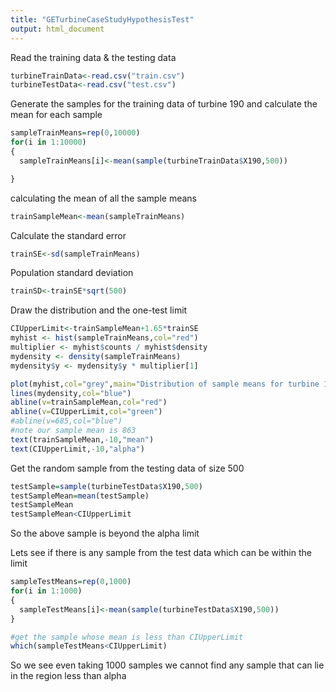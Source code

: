 ```yaml
---
title: "GETurbineCaseStudyHypothesisTest"
output: html_document
---
```


Read the training data & the testing data

```r
turbineTrainData<-read.csv("train.csv")
turbineTestData<-read.csv("test.csv")

```

Generate the samples for the training data of turbine 190 and calculate the mean for each sample
```r
sampleTrainMeans=rep(0,10000)
for(i in 1:10000)
{
  sampleTrainMeans[i]<-mean(sample(turbineTrainData$X190,500))

}


```
calculating the mean of all the sample means

```r
trainSampleMean<-mean(sampleTrainMeans)
```

Calculate the standard error

```r
trainSE<-sd(sampleTrainMeans)
```

Population standard deviation

```r
trainSD<-trainSE*sqrt(500)

```

Draw the distribution and the one-test limit

```r

CIUpperLimit<-trainSampleMean+1.65*trainSE
myhist <- hist(sampleTrainMeans,col="red")
multiplier <- myhist$counts / myhist$density
mydensity <- density(sampleTrainMeans)
mydensity$y <- mydensity$y * multiplier[1]

plot(myhist,col="grey",main="Distribution of sample means for turbine 190",xlab ="sample mean value")
lines(mydensity,col="blue")
abline(v=trainSampleMean,col="red")
abline(v=CIUpperLimit,col="green")
#abline(v=685,col="blue")
#note our sample mean is 863
text(trainSampleMean,-10,"mean")
text(CIUpperLimit,-10,"alpha")

```

Get the random sample from the testing data of size 500

```r
testSample=sample(turbineTestData$X190,500)
testSampleMean=mean(testSample)
testSampleMean
testSampleMean<CIUpperLimit

```

So the above sample is beyond the alpha limit

Lets see if there is any sample from the test data which can be within the limit

```r

sampleTestMeans=rep(0,1000)
for(i in 1:1000)
{
  sampleTestMeans[i]<-mean(sample(turbineTestData$X190,500))
}

#get the sample whose mean is less than CIUpperLimit 
which(sampleTestMeans<CIUpperLimit)

```
So we see even taking 1000 samples we cannot find any sample that can lie in the region less than alpha
